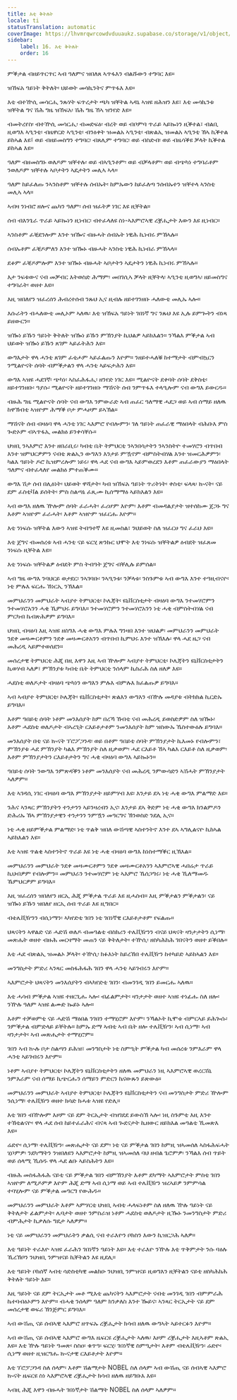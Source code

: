 ```yaml
---
title: እቲ ቅትለት
locale: ti
statusTranslation: automatic
coverImage: https://lhvmrqwrcowdvduuaukz.supabase.co/storage/v1/object/public/strapi-uploads/small_cover-educacion-fundamental.webp-2d51a7828a2b1309555be27f7e2a61a0.webp
sidebar:
    label: 16. እቲ ቅትለት
    order: 16
---
```

ምቕታል ብዘይጥርጥር ኣብ ዓለምና ዝበለጸ ኣጥፋእን ብልሹውን ተግባር እዩ።

ዝኸፍአ ዓይነት ቅትለት፡ ህይወት መሳኪንትና ምጥፋእ እዩ።

እቲ ብተዅሲ መሳርሒ ንጹሃት ፍጥረታት ጫካ ዝቐትል ኣዳኒ ኣዝዩ ዘሕዝን እዩ፣ እቲ መሳኪንቱ ዝቐትል ግና ሽሕ ግዜ ዝኸፍአ፡ ሽሕ ግዜ ኸኣ ዝንየድ እዩ።

ብመትረየስ፡ ብተዅሲ መሳርሒ፡ ብመድፍዕ፡ ብረት ወይ ብቦምባ ጥራይ ኣይኰነን ዚቕተል፣ ብልቢ ዚወግእ ኣዒንቲ፡ ብዜዋርድ ኣዒንቲ፡ ብንዕቀት ዝመልአ ኣዒንቲ፡ ብጽልኢ ዝመልአ ኣዒንቲ ኸኣ ኪቕተል ይከኣል እዩ፤ ወይ ብዘይመስግን ተግባር፡ ብጸሊም ተግባር፡ ወይ ብስድብ፡ ወይ ብዜሳቕዩ ቓላት ኪቕተል ይከኣል እዩ።

ዓለም ብዘመስግኑ ወለዶም ዝቐተሉ፡ ወይ ብኣዒንቶም፡ ወይ ብቓላቶም፡ ወይ ብጭካነ ተግባራቶም ንወለዶም ዝቐተሉ ኣቦታትን ኣዴታትን መሊኣ ኣላ።

ዓለም ከይፈለጡ ንኣንስቶም ዝቐተሉ ሰብኡት፡ ከምኡውን ከይፈለጣ ንሰብኡተን ዝቐተላ ኣንስቲ መሊኣ ኣላ።

ኣብዛ ንነብሮ ዘሎና ጨካን ዓለም፡ ሰብ ዝፈትዎ ነገር እዩ ዚቐትል።

ሰብ ብእንጌራ ጥራይ ኣይኰነን ዚነብር፡ ብተፈላለዩ ስነ-ኣእምሮኣዊ ረቛሒታት እውን እዩ ዚነብር።

ኣንስቶም ፈቒደንሎም እንተ ዝዀና ብዙሓት ሰብኡት ነዊሕ ኪነብሩ ምኸኣሉ።

ሰብኡቶም ፈቒዶምለን እንተ ዝዀኑ ብዙሓት ኣንስቲ ነዊሕ ኪነብራ ምኸኣላ።

ደቆም ፈቒዶምሎም እንተ ዝዀኑ ብዙሓት ኣቦታትን ኣዴታትን ነዊሕ ኪነብሩ ምኸኣሉ።

እታ ንፍቱውና ናብ መቓብር እትወስድ ሕማም፡ መበገሲኣ ቓላት ዚቐትላ፡ ኣዒንቲ ዚወግኣ፡ ዘይመስግና ተግባራት፡ ወዘተ እዩ።

እዚ ዝበለየን ዝፈረሰን ሕብረተሰብ ንጹህ ኢና ዚብሉ ዘይተገንዘቡ ሓለውቲ መሊኡ ኣሎ።

እሱራትን ብሓለውቲ መሊኦም ኣለዉ፡ እቲ ዝኸፍአ ዓይነት ገበነኛ ግና ንጹህ እዩ ኢሉ ይምጐትን ብነጻ ይዘውርን።

ዝዀነ ይኹን ዓይነት ቅትለት ዝዀነ ይኹን ምኽንያት ኪህልዎ ኣይክእልን። ንኻልእ ምቕታል ኣብ ህይወት ዝዀነ ይኹን ጸገም ኣይፈትሕን እዩ።

ውግእታት ዋላ ሓንቲ ጸገም ፈቲሖም ኣይፈልጡን እዮም። ንዘይተሓለቑ ከተማታት ብምብኳርን ንሚልዮናት ሰባት ብምቕታልን ዋላ ሓንቲ ኣይፍታሕን እዩ።

ውግእ ኣዝዩ ሓደገኛ፡ ጭካነ፡ ኣስፈሕፋሒ፡ ዘንየድ ነገር እዩ። ሚልዮናት ደቀባት ሰባት ደቅስቲ፡ ዘይተገንዘቡ፡ ዓያሱ፡ ሚልዮናት ዘይተገንዘቡ ማሽናት ሰብ ንምጥፋእ ተላዒሎም ናብ ውግእ ይውርዱ።

ብዙሕ ግዜ ሚልዮናት ሰባት ናብ ውግእ ንምውራድ ኣብ ጠፈር ዓለማዊ ሓደጋ ወይ ኣብ ሰማይ ዘለዉ ከዋኽብቲ ኣዝዮም ሕማቕ ቦታ ምሓዞም ይኣኽል።

ማሽናት ሰብ ብዛዕባ ዋላ ሓንቲ ነገር ኣእምሮ የብሎምን፡ ገለ ዓይነት ጠፈራዊ ማዕበላት ብሕቡእ ምስ ጐድኦም ብኣጥፋኢ መልክዕ ይንቀሳቐሱ።

ህዝቢ ንኣእምሮ እንተ ዘበራቢሩ፡ ካብቲ ቤት ትምህርቲ ንኣንበሳታትን ንኣንስትዮ ተመሃሮን ብጥበብ እንተ ዝምህርዎምን ናብቲ ጽልኢን ውግእን እንታይ ምዃኖም ብምስትብሃል እንተ ዝመርሕዎምን፡ ካልእ ዓይነት ዶሮ ኪዝምረሎም ነይሩ፡ ዋላ ሓደ ናብ ውግእ ኣይምወረደን እቶም ጠፈራውያን ማዕበላት ዓለምና ብተፈላለየ መልክዕ ምተጠቕሙ።

ውግእ ሽታ ሰብ በሊዕነት፡ ህይወት ዋሻታት፡ ካብ ዝኸፍአ ዓይነት ጥሪትነት፡ ቀስቲ፡ ፍላጻ፡ ኲናት፡ ናይ ደም ፈስቲቫል ይሰትት፡ ምስ ስልጣኔ ፈጺሙ ኪሰማማዕ ኣይክእልን እዩ።

ኣብ ውግእ ዘለዉ ዅሎም ሰባት ፈራሓት፡ ፈሪሆም እዮም፡ እቶም ብመዳልያታት ዝተሰከሙ ጀጋኑ ግና እቶም ኣዝዮም ፈራሓት፡ እቶም ኣዝዮም ዝፈርሑ እዮም።

እቲ ንነፍሱ ዝቐትል እውን ኣዝዩ ትብዓተኛ እዩ ዚመስል፣ ንህይወት ስለ ዝፈርሀ ግና ፈራህ እዩ።

እቲ ጀግና ብመሰረቱ ኣብ ሓንቲ ናይ ፍርሂ ጽንኩር ህሞት እቲ ንነፍሱ ዝቐትልዎ ዕብደት ዝፈጸመ ንነፍሱ ዚቐትል እዩ።

እቲ ንነፍሱ ዝቐትልዎ ዕብደት ምስ ትብዓት ጀግና ብቐሊሉ ይምሰል።

ኣብ ግዜ ውግእ ንባህርይ ወታደር፡ ንኣገባቡ፡ ንኣዒንቱ፡ ንቓላቱ፡ ንስጉምቱ ኣብ ውግእ እንተ ተዓዚብናዮ፡ ነቲ ምሉእ ፍርሑ ኸነርኢ ንኽእል።

መምህራንን መምህራት ኣብያተ ትምህርቲ፡ ኮሌጃት፡ ዩኒቨርስቲታት ብዛዕባ ውግእ ንተመሃሮምን ንተመሃሮአንን ሓቂ ኺምህሩ ይግባእ። ንተመሃሮምን ንተመሃሮአንን ነቲ ሓቂ ብምስትብሃል ናብ ምርካብ ኬብጽሕዎም ይግባእ።

ህዝቢ ብዛዕባ እዚ ኣዝዩ ዘስግእ ሓቂ ውግእ ምሉእ ግንዛበ እንተ ዝህልዎ፡ መምህራንን መምህራት ንደቀ መዛሙርቶምን ንደቀ መዛሙርቶአንን ብጥበብ ኪምህሩ እንተ ዝኽእሉ፡ ዋላ ሓደ ዜጋ ናብ መሕረዲ ኣይምተወሰደን።

መሰረታዊ ትምህርቲ ሕጂ በዚ እዋን እዚ ኣብ ዅሎም ኣብያተ ትምህርቲ፡ ኮሌጃትን ዩኒቨርስቲታትን ኪወሃብ ኣለዎ፣ ምኽንያቱ ካብቲ ቤት ትምህርቲ ንሰላም ኪስራሕ ስለ ዘለዎ እዩ።

ሓደስቲ ወለዶታት ብዛዕባ ጭካነን ውግእን ምሉእ ብምሉእ ክፈልጡዎ ይግባእ።

ኣብ ኣብያተ ትምህርቲ፡ ኮሌጃት፡ ዩኒቨርስቲታት፡ ጽልእን ውግእን ብዅሉ መዳያቱ ብትክክል ኪርድኡ ይግባእ።

እቶም ዓበይቲ ሰባት ነቶም መንእሰያት ከም በረኻ ኸብቲ ናብ መሕረዲ ይወስድዎም ስለ ዝዀኑ፡ እቶም ሓደስቲ ወለዶታት ብኣረጊት ርእይቶታቶም ንመንእሰያት ከም ዝስውኡ ኼስተውዕሉ ይግባእ።

መንእሰያት በቲ ናይ ኲናት ፕሮፖጋንዳ፡ ወይ በቶም ዓበይቲ ሰባት ምኽንያታት ኪእመኑ የብሎምን፣ ምኽንያቱ ሓደ ምኽንያት ካልእ ምኽንያት ስለ ዚቃወም፡ ሓደ ርእይቶ ኸኣ ካልእ ርእይቶ ስለ ዚቃወም፡ እቶም ምኽንያታትን ርእይቶታትን ግና ሓቂ ብዛዕባ ውግእ ኣይኰኑን።

ዓበይቲ ሰባት ንውግእ ንምጽዳቕን ነቶም መንእሰያት ናብ መሕረዲ ንምውሳድን ኣሽሓት ምኽንያታት ኣለዎም።

እቲ ኣገዳሲ ነገር ብዛዕባ ውግእ ምኽንያታት ዘይምሃብ እዩ፡ እንታይ ደኣ ነቲ ሓቂ ውግእ ምልማድ እዩ።

ንሕና ኣንጻር ምኽንያትን ተንታንን ኣይንዛረብን ኢና፡ እንታይ ደኣ ቅድም ነቲ ሓቂ ውግእ ክንልምዶን ድሕሪኡ ኸኣ ምኽንያታዊን ተንታንን ንምዃን መዓርግና ኽንወስድ ንደሊ ኢና።

ነቲ ሓቂ ዘይምቕታል ምልማድ፡ ነቲ ጥልቅ ዝበለ ውሽጣዊ ኣስተንትኖ እንተ ደኣ ኣግሊልናዮ ኪከኣል ኣይክእልን እዩ።

እቲ ኣዝዩ ጥልቂ ኣስተንትኖ ጥራይ እዩ ነቲ ሓቂ ብዛዕባ ውግእ ከነስተማቕር ዚኽእል።

መምህራንን መምህራት ንደቀ መዛሙርቶምን ንደቀ መዛሙርቶአንን ኣእምሮኣዊ ሓበሬታ ጥራይ ኪህብዎም የብሎምን። መምህራን ንተመሃሮም ነቲ ኣእምሮ ኼሰጋግሩ፡ ነቲ ሓቂ ኺለማመዱ ኼምህርዎም ይግባእ።

እዚ ዝፈረሰን ዝበለየን ዘርኢ ሕጂ ምቕታል ጥራይ እዩ ዚሓስብ። እዚ ምቕታልን ምቕታልን፡ ናይ ዝዀነ ይኹን ዝበለየ ዘርኢ ሰብ ጥራይ እዩ ዚግበር።

ብቴሌቪዥንን ብሲነማን፡ ኣካየድቲ ገበን ነቲ ገበነኛዊ ርእይቶታቶም የፍልጡ።

ህጻናትን ኣዋልድ ናይ ሓድሽ ወለዶ ብመዓልቲ ብስክሪን ተሌቪዥንን ብናይ ህጻናት ዛንታታትን ሲነማ፡ መጽሔት ወዘተ ብዙሕ መርዛማት መጠን ናይ ቅትለታት፡ ተዅሲ፡ ዘስካሕክሕ ገበናትን ወዘተ ይቕበሉ።

እቲ ሓደ ብጽልኢ ዝመልኦ ቓላት፡ ተዅሲ፡ ክፉእነት ከይረኸበ ተሌቪዥን ከተካይድ ኣይከኣልን እዩ።

መንግስታት ምድሪ ኣንጻር መስፋሕፋሕ ገበን ዋላ ሓንቲ ኣይገብሩን እዮም።

ኣእምሮታት ህጻናትን መንእሰያትን ብኣካየድቲ ገበን፡ ብመንገዲ ገበን ይመርሑ ኣለዉ።

እቲ ሓሳብ ምቕታል ኣዝዩ ተዘርጊሑ ኣሎ፡ ብፊልምታት፡ ዛንታታት ወዘተ ኣዝዩ ተነፊሑ ስለ ዘሎ፡ ንዅሉ ዓለም ኣዝዩ ልሙድ ኰይኑ ኣሎ።

እቶም ተቓወምቲ ናይ ሓድሽ ማዕበል ንገበን ተማሂሮም እዮም፡ ንኻልኦት ኪሞቱ ብምርኣይ ይሕጐሱ፡ ንምቕታል ብምድላይ ይቐትሉ። ከምኡ ድማ ኣብቲ ኣብ ቤት ዘሎ ተሌቪዥን፡ ኣብ ሲነማ፡ ኣብ ዛንታታት፡ ኣብ መጽሔታት ተማሂሮም።

ገበን ኣብ ኲሉ ቦታ ስልጣን ይሕዝ፣ መንግስታት ነቲ ስምዒት ምቕታል ካብ መሰረቱ ንምእራም ዋላ ሓንቲ ኣይገብሩን እዮም።

ነቶም ኣብያተ ትምህርቲ፡ ኮሌጃትን ዩኒቨርስቲታትን ዘለዉ መምህራን ነዚ ኣእምሮኣዊ ወረርሽኒ ንምእራም ናብ ሰማይ ኪጭርሑን ሰማይን ምድርን ኬናውጹን ይጽውዕ።

መምህራንን መምህራት ኣብያተ ትምህርቲ፡ ኮሌጃትን ዩኒቨርስቲታትን ናብ መንግስታት ምድሪ ዅሎም ንሲነማ፡ ተሌቪዥን ወዘተ ክሳድ ክሓቱ ኣዝዩ የድሊ።

እቲ ገበን ብዅሎም እዞም ናይ ደም ትርኢታት ብዝገደደ ይውስኽ ኣሎ፡ ነዚ ስጉምቲ እዚ እንተ ተኸቲልናዮ፡ ዋላ ሓደ ሰብ ከይተፈራሕና ብናጻ ኣብ ጐደናታት ኪዘውር ዘይክእል መዓልቲ ኺመጽእ እዩ።

ሬድዮ፡ ሲነማ፡ ተሌቪዥን፡ መጽሔታት ናይ ደም፡ ነቲ ናይ ምቕታል ገበን ከምዚ ዝኣመሰለ ኣስፋሕፍሓት ሂቦምዎ፡ ንደካማትን ንዝበለዩን ኣእምሮታት ከምዚ ዝኣመሰለ ባህ ዘብል ጌሮምዎ፡ ንኻልእ ሰብ ጥይት ወይ ሰላሚ ኺሰዱ ዋላ ሓደ ልቡ ኣይስሕትን እዩ።

ብዙሕ መስፋሕፋሕ ናይቲ ናይ ምቕታል ገበን ብምኽንያት እቶም ደካማት ኣእምሮታት ምስቲ ገበን ኣዝዮም ለሚዶምዎ እዮም ሕጂ ድማ ኣብ ሲነማ ወይ ኣብ ተሌቪዥን ዝረኣይዎ ንምምሳል ተባሂሎም ናይ ምቕታል መዓርግ የውሕዱ።

መምህራንን መምህራት እቶም ኣምሃርቲ ህዝቢ ኣብቲ ሓላፍነቶም ስለ ዘለዉ ዅሉ ዓይነት ናይ ቅትለታት ፊልምታት፡ ሌባታት ወዘተ ንምስራዝ ነቶም ሓደስቲ ወለዶታት ዚዀኑ ንመንግስታት ምድሪ ብምሕታት ኪቃለሱ ግዴታ ኣለዎም።

ነቲ ናይ መምህራንን መምህራትን ቃልሲ ናብ ተራእዮን ቦክስን እውን ኪዝርጋሕ ኣለዎ።

እቲ ዓይነት ተራእዮ ኣዝዩ ፈራሕን ገበነኛን ዓይነት እዩ። እቲ ተራእዮ ንዅሉ እቲ ጥቅምታት ንሱ ባዕሉ ኺረኽቦን ንህዝቢ ንምዝናይ ኪቐትልን እዩ ዚደሊ።

እቲ ዓይነት ቦክሰኛ ኣብቲ ሳድስቲካዊ መልክዑ ንህዝቢ ንምዝናይ ዚወግእን ዚቐትልን ናይቲ ዘስካሕክሕ ቅትለት ዓይነት እዩ።

እዚ ዓይነት ናይ ደም ትርኢታት መቶ ሚእቲ ጨካናትን ኣእምሮታት ናብቲ መንገዲ ገበን ብምምራሕ ኬተባብዕኦምን እዮም። ብሓቂ ንሰላም ዓለም ክንቃለስ እንተ ዀይና፡ ኣንጻር ትርኢታት ናይ ደም መሰረታዊ ወፍሪ ኽንጅምር ይግባእ።

ኣብ ውሽጢ ናይ ሰብኣዊ ኣእምሮ ዘጥፍኡ ረቛሒታት ክሳብ ዘለዉ ውግኣት ኣይተርፉን እዮም።

ኣብ ውሽጢ ናይ ሰብኣዊ ኣእምሮ ውግእ ዜፍርዩ ረቛሒታት ኣለዉ፡ እዞም ረቛሒታት እዚኣቶም ጽልኢ እዩ። እቲ ዅሉ ዓይነት ዓመጽ፡ ስስዐ፡ ቁጥዓ፡ ፍርሂ፡ ገበነኛዊ ስምዒታት፡ እቶም ብቴሌቪዥን፡ ሬድዮ፡ ሲነማ ወዘተ ዚዝርግሑ ኲናታዊ ርእይቶታት እዮም።

እቲ ፕሮፓጋንዳ ስለ ሰላም፡ እቶም ሽልማታት NOBEL ስለ ሰላም ኣብ ውሽጢ ናይ ሰብኣዊ ኣእምሮ ኲናት ዜፍርዩ ስነ ኣእምሮኣዊ ረቛሒታት ክሳብ ዘለዉ ዘይግቡእ እዩ።

ኣብዚ ሕጂ እዋን ብዙሓት ገበነኛታት ሽልማት NOBEL ስለ ሰላም ኣለዎም።

